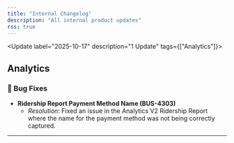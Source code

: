 ```yaml
---
title: "Internal Changelog"
description: "All internal product updates"
rss: true
---
```


<Update label="2025-10-17" description="1 Update" tags={["Analytics"]}>

## Analytics

### 🐛 Bug Fixes

- **Ridership Report Payment Method Name (BUS-4303)**
  - _Resolution_: Fixed an issue in the Analytics V2 Ridership Report where the name for the payment method was not being correctly captured.

</Update>

---

